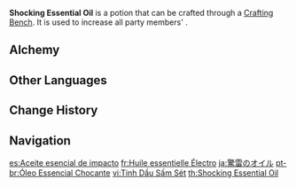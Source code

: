 {{Food Infobox
|id              = 111017
|image           = Item_Shocking Essential Oil.png
|type            = Potions
|description     = Grants greater affinity for Electro, boosting {{Color|Electro DMG}}. It induces a tingling sensation on the skin and renders the user better able to better channel Electro energy - but comes with a risk of causing an electrical fire that would definitely ruin your perfect hair.
|rarity          = 3
|effectType      = Electro DMG Up
|effect          = Increases all party members' {{Color|Electro DMG}} by 25% for 300s.
|eff_att1        = Electro DMG Bonus
|source1         = [[Alchemy]]
}}
'''Shocking Essential Oil''' is a potion that can be crafted through a [[Crafting Bench]]. It is used to increase all party members' {{Color|Electro DMG}}.

==Alchemy==
{{Recipe
|type = Crafting
|Frog (Material) = 1
|Electro Crystal = 1
|Mora = 100
|sort = Frog (Material),Electro Crystal,Mora
}}

==Other Languages==
{{Other Languages
|en      = Shocking Essential Oil
|zhs     = 惊雷精油
|zhs_rm  = Jīng Léi Jīngyóu
|zht     = 驚雷精油
|zht_rm  = Jīng Léi Jīngyóu
|zh_tl   = Thunder-Shocking Essential Oil
|ja      = 驚雷のオイル
|ja_rm   = Kyourai no Oiru
|ja_tl   = Shocking Thunder Oil
|ko      = 천둥의 오일
|ko_rm   = Cheondung-ui O'il
|ko_tl   = Thunder Oil
|es      = Aceite esencial de impacto
|es_tl   = 
|fr      = Huile essentielle Électro
|fr_tl   = Electro Essential Oil
|ru      = Громовое масло
|ru_tl   = 
|th      = Thunderclap Essential Oil
|vi      = Tinh Dầu Sấm Sét
|vi_tl   = 
|de      = Donneröl
|de_tl   = Thunder Oil
|id      = Shocking Essential Oil
|pt      = Óleo Essencial Chocante
|pt_tl   = Shocking Essential Oil
}}

==Change History==
{{Change History|1.0}}

==Navigation==
{{Food Navbox|type=Potions}}

[[es:Aceite esencial de impacto]]
[[fr:Huile essentielle Électro]]
[[ja:驚雷のオイル]]
[[pt-br:Óleo Essencial Chocante]]
[[vi:Tinh Dầu Sấm Sét]]
[[th:Shocking Essential Oil]]